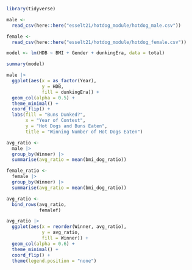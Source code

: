 
```r
library(tidyverse)
```

```r
male <-
  read_csv(here::here("esselt21/hotdog_module/hotdog_male.csv"))

female <-
  read_csv(here::here("esselt21/hotdog_module/hotdog_female.csv"))
```

```r
model <- lm(HDB ~ BMI + Gender + dunkingEra, data = total)

summary(model)
```

```r
male |>
  ggplot(aes(x = as_factor(Year),
             y = HDB,
             fill = dunkingEra)) +
  geom_col(alpha = 0.5) +
  theme_minimal() +
  coord_flip() +
  labs(fill = "Buns Dunked?",
       x = "Year of Contest",
       y = "Hot Dogs and Buns Eaten",
       title = "Winning Number of Hot Dogs Eaten")
```


```r
avg_ratio <-
  male |>
  group_by(Winner) |>
  summarise(avg_ratio = mean(bmi_dog_ratio))

female_ratio <-
  female |>
  group_by(Winner) |>
  summarise(avg_ratio = mean(bmi_dog_ratio))

avg_ratio <-
  bind_rows(avg_ratio,
            femalef)

avg_ratio |>
  ggplot(aes(x = reorder(Winner, avg_ratio),
             y = avg_ratio,
             fill = Winner)) +
  geom_col(alpha = 0.6) +
  theme_minimal() +
  coord_flip() +
  theme(legend.position = "none")
```

